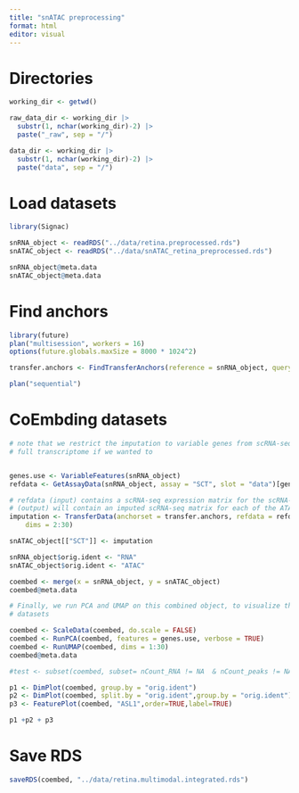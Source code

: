 ```yaml
---
title: "snATAC preprocessing"
format: html
editor: visual
---
```


# Directories 
```r
working_dir <- getwd()

raw_data_dir <- working_dir |>
  substr(1, nchar(working_dir)-2) |>
  paste("_raw", sep = "/")

data_dir <- working_dir |>
  substr(1, nchar(working_dir)-2) |>
  paste("data", sep = "/")

```

# Load datasets
```r
library(Signac)

snRNA_object <- readRDS("../data/retina.preprocessed.rds")
snATAC_object <- readRDS("../data/snATAC_retina_preprocessed.rds")

snRNA_object@meta.data 
snATAC_object@meta.data
```

# Find anchors 
```r

library(future)
plan("multisession", workers = 16)
options(future.globals.maxSize = 8000 * 1024^2)

transfer.anchors <- FindTransferAnchors(reference = snRNA_object, query = snATAC_object, features = VariableFeatures(object = snRNA_object), reference.assay = "SCT", query.assay = "ACTIVITY", reduction = "cca",normalization.method ="SCT")

plan("sequential")
```

# CoEmbding datasets
```r
# note that we restrict the imputation to variable genes from scRNA-seq, but could impute the
# full transcriptome if we wanted to


genes.use <- VariableFeatures(snRNA_object)
refdata <- GetAssayData(snRNA_object, assay = "SCT", slot = "data")[genes.use, ]

# refdata (input) contains a scRNA-seq expression matrix for the scRNA-seq cells.  imputation
# (output) will contain an imputed scRNA-seq matrix for each of the ATAC cells
imputation <- TransferData(anchorset = transfer.anchors, refdata = refdata, weight.reduction = snATAC_object[["lsi"]],
    dims = 2:30)

snATAC_object[["SCT"]] <- imputation

snRNA_object$orig.ident <- "RNA"
snATAC_object$orig.ident <- "ATAC"

coembed <- merge(x = snRNA_object, y = snATAC_object)
coembed@meta.data

# Finally, we run PCA and UMAP on this combined object, to visualize the co-embedding of both
# datasets

coembed <- ScaleData(coembed, do.scale = FALSE)
coembed <- RunPCA(coembed, features = genes.use, verbose = TRUE)
coembed <- RunUMAP(coembed, dims = 1:30)
coembed@meta.data

#test <- subset(coembed, subset= nCount_RNA != NA  & nCount_peaks != NA)

p1 <- DimPlot(coembed, group.by = "orig.ident")
p2 <- DimPlot(coembed, split.by = "orig.ident",group.by = "orig.ident")
p3 <- FeaturePlot(coembed, "ASL1",order=TRUE,label=TRUE)

p1 +p2 + p3


```

# Save RDS
```r
saveRDS(coembed, "../data/retina.multimodal.integrated.rds")
```
